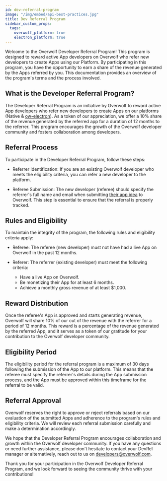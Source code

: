 ```yaml
---
id: dev-referral-program
image: "/img/embed/api-best-practices.jpg"
title: Dev Referral Program
sidebar_custom_props:
  tags:
    overwolf_platform: true
    electron_platform: true
---
```


Welcome to the Overwolf Developer Referral Program! This program is designed to reward active App
developers on Overwolf who refer new developers to create Apps using our Platform.
By participating in this program, you have the opportunity to earn a share of the revenue generated by the Apps referred by you.
This documentation provides an overview of the program's terms and the process involved.


## What is the Developer Referral Program?

The Developer Referral Program is an initiative by Overwolf to reward active App developers
who refer new developers to create Apps on our platforms (Native & [ow-electron](https://overwolf.github.io/tools/ow-electron)). As a token of our appreciation,
we offer a 10% share of the revenue generated by the referred app for a duration of 12 months to the referrer.
This program encourages the growth of the Overwolf developer community and fosters collaboration among developers.

## Referral Process

To participate in the Developer Referral Program, follow these steps:


 - Referrer Identification: If you are an existing Overwolf developer who meets the eligibility criteria, you can refer a new developer to the platform.


 - Referee Submission: The new developer (referee) should specify the referrer's full name and email when submitting [their app idea](https://overwolf.github.io/start/getting-started/submit-app-proposal#submit-your-proposal) to Overwolf. This step is essential to ensure that the referral is properly tracked.


## Rules and Eligibility

To maintain the integrity of the program, the following rules and eligibility criteria apply:

- Referee: The referee (new developer) must not have had a live App on Overwolf in the past 12 months.

- Referer: The referrer (existing developer) must meet the following criteria:
  - Have a live App on Overwolf.
  - Be monetizing their App for at least 6 months.
  - Achieve a monthly gross revenue of at least $1,000.

## Reward Distribution

Once the referee's App is approved and starts generating revenue, Overwolf will share 10% of our cut of the revenue with the referrer for a period of 12 months. This reward is a percentage of the revenue generated by the referred App, and it serves as a token of our gratitude for your contribution to the Overwolf developer community.


## Eligibility Period

The eligibility period for the referral program is a maximum of 30 days following the submission of the App to our platform. This means that the referee must specify the referrer's details during the App submission process, and the App must be approved within this timeframe for the referral to be valid.


## Referral Approval

Overwolf reserves the right to approve or reject referrals based on our evaluation of the submitted Apps and adherence to the program's rules and eligibility criteria. We will review each referral submission carefully and make a determination accordingly.

We hope that the Developer Referral Program encourages collaboration and growth within the Overwolf developer community. If you have any questions or need further assistance, please don't hesitate to contact your DevRel manager or alternatively, reach out to us on developers@overwolf.com.

Thank you for your participation in the Overwolf Developer Referral Program, and we look forward to seeing the community thrive with your contributions!
